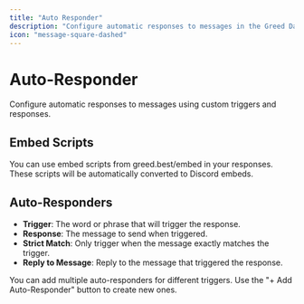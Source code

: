 ```yaml
---
title: "Auto Responder"
description: "Configure automatic responses to messages in the Greed Dashboard."
icon: "message-square-dashed"
---
```


# Auto-Responder

Configure automatic responses to messages using custom triggers and responses.

## Embed Scripts
You can use embed scripts from greed.best/embed in your responses. These scripts will be automatically converted to Discord embeds.

## Auto-Responders
- **Trigger**: The word or phrase that will trigger the response.
- **Response**: The message to send when triggered.
- **Strict Match**: Only trigger when the message exactly matches the trigger.
- **Reply to Message**: Reply to the message that triggered the response.

<Note>
You can add multiple auto-responders for different triggers. Use the "+ Add Auto-Responder" button to create new ones.
</Note> 
